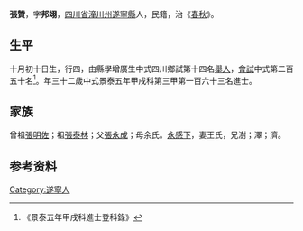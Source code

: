 {{Otheruses|other=名为張贊的其他人物|張贊}}
{{明清人物信息框
| 姓名 = 張贊
| 原名 =
| 圖片名稱= 
| 圖片大小 =
| 圖片說明 = 
| 最高職務 =
| 國家 = 大明 
| 爵位 =
| 籍貫 = [[四川省|四川省]][[潼川州|潼川州]][[遂寧縣|遂寧縣]]
| 族裔 = 
| 旗籍 = 
| 字號 = 
| 諡號 =
| 出生日期 = 十月初十日
| 出生地點 =
| 逝世日期 = 
| 逝世地點 =
| 墓葬 =
| 配偶 = 王氏
| 親屬 = 曾祖[[張明佐|張明佐]]，祖[[張泰林|張泰林]]，父[[張永成|張永成]]，母余氏
| 出身 =
* 景泰五年甲戌科進士
| 經歷 =
| 著作 =  
*
*
*
}}
'''張贊'''{{BD|1423年||1482年||}}，字'''邦翊'''，[[四川省|四川省]][[潼川州|潼川州]][[遂寧縣|遂寧縣]]人，民籍，治《[[春秋|春秋]]》。

== 生平 ==
十月初十日生，行四，由縣學增廣生中式四川鄉試第十四名[[舉人|舉人]]，[[會試|會試]]中式第二百五十名<ref>《景泰五年甲戌科進士登科錄》</ref>。年三十二歲中式景泰五年甲戌科第三甲第一百六十三名進士。

== 家族 ==
曾祖[[張明佐|張明佐]]；祖[[張泰林|張泰林]]；父[[張永成|張永成]]；母余氏。[[永感下|永感下]]，妻王氏，兄澍；澤；濟。

== 参考资料 ==
{{reflist}}

{{景泰五年甲戌科殿试金榜}}

{{Authority control}}

{{DEFAULTSORT:}}
[[Category:遂寧人|Category:遂寧人]]


{{明朝人物小作品}}